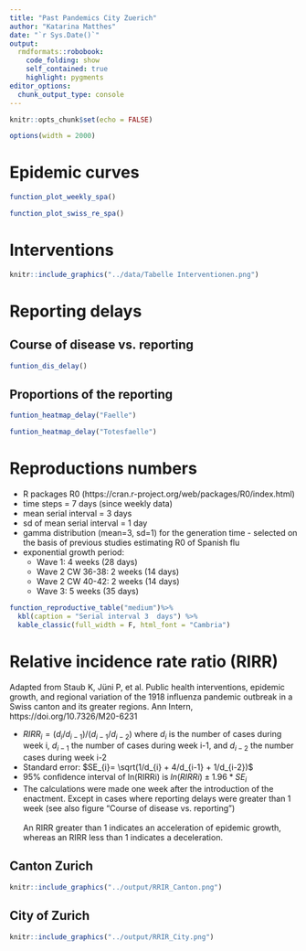 ```yaml
---
title: "Past Pandemics City Zuerich"
author: "Katarina Matthes"
date: "`r Sys.Date()`"
output:
  rmdformats::robobook:
    code_folding: show
    self_contained: true
    highlight: pygments
editor_options: 
  chunk_output_type: console
---
```




```r
knitr::opts_chunk$set(echo = FALSE)
```


```r
options(width = 2000)
```

# Epidemic curves
<!-- # Methods -->

<!-- # Weekly data -->

<!-- * To estimate the weekly population data, linear interpolation between the yearly population was performed. -->
<!-- * Incidence and mortality per 100'000 inhabitants -->

<!-- ## Results -->

```r
function_plot_weekly_spa()
```


```r
function_plot_swiss_re_spa()
```

# Interventions
```r
knitr::include_graphics("../data/Tabelle Interventionen.png")
```

# Reporting delays
<!-- ```{r echo=FALSE, out.width = '100%'} -->
<!-- knitr::include_graphics("../data/Reporting.png") -->
<!-- ``` -->


## Course of disease vs. reporting

```r
funtion_dis_delay()
```

## Proportions of the reporting


```r
funtion_heatmap_delay("Faelle")
```

```r
funtion_heatmap_delay("Totesfaelle")
```


# Reproductions numbers
* R packages R0 (https://cran.r-project.org/web/packages/R0/index.html)
* time steps = 7 days (since weekly data)
* mean serial interval = 3 days
* sd of mean serial interval = 1 day
* gamma distribution (mean=3, sd=1) for the generation time -  selected on the basis of previous studies estimating R0 of Spanish flu
* exponential growth period:
  -  Wave 1: 4 weeks (28 days)
  -  Wave 2 CW 36-38: 2 weeks (14 days) 
  -  Wave 2 CW 40-42: 2 weeks (14 days) 
  -  Wave 3: 5 weeks (35 days)

<!-- ## Time serial interval 4.0 days  -->
```r
function_reproductive_table("medium")%>%
  kbl(caption = "Serial interval 3  days") %>%
  kable_classic(full_width = F, html_font = "Cambria")
```



# Relative incidence rate ratio (RIRR)
Adapted from Staub K, Jüni P, et al. Public health interventions, epidemic growth, and regional variation of the
1918 influenza pandemic outbreak in a Swiss canton and its greater regions. Ann Intern, https://doi.org/10.7326/M20-6231

* $RIRR_{i} = (d_{i}/d_{i-1})/(d_{i-1}/d_{i-2})$  where $d_{i}$ is the number of cases during week i, $d_{i-1}$ the number of cases during week i-1, and $d_{i-2}$ the number cases during week i-2
* Standard error: $SE_{i}= \sqrt(1/d_{i} + 4/d_{i-1} + 1/d_{i-2})$
* 95% confidence interval of ln(RIRRi) is $ln(RIRRi) \pm 1.96 * SE_{i}$
* The calculations were made one week after the introduction of the enactment. Except in cases where reporting delays were greater than 1 week (see also figure "Course of disease vs. reporting")
<br >
<br >
An RIRR greater than 1 indicates an acceleration of epidemic growth, whereas an RIRR less than 1 indicates a deceleration.

## Canton Zurich
```r
knitr::include_graphics("../output/RRIR_Canton.png")
```


## City of Zurich
```r
knitr::include_graphics("../output/RRIR_City.png")
```

